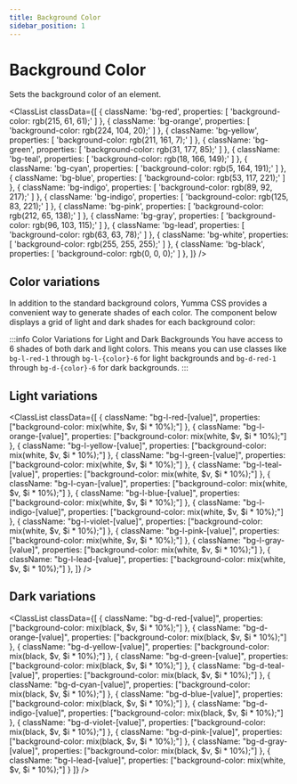 ```yaml
---
title: Background Color
sidebar_position: 1
---
```



# Background Color

Sets the background color of an element.

<ClassList
  classData={[
    {
      className: 'bg-red',
      properties: [
        'background-color: rgb(215, 61, 61);'
      ]
    },
    {
      className: 'bg-orange',
      properties: [
        'background-color: rgb(224, 104, 20);'
      ]
    },
    {
      className: 'bg-yellow',
      properties: [
        'background-color: rgb(211, 161, 7);'
      ]
    },
    {
      className: 'bg-green',
      properties: [
        'background-color: rgb(31, 177, 85);'
      ]
    },
    {
      className: 'bg-teal',
      properties: [
        'background-color: rgb(18, 166, 149);'
      ]
    },
    {
      className: 'bg-cyan',
      properties: [
        'background-color: rgb(5, 164, 191);'
      ]
    },
    {
      className: 'bg-blue',
      properties: [
        'background-color: rgb(53, 117, 221);'
      ]
    },
    {
      className: 'bg-indigo',
      properties: [
        'background-color: rgb(89, 92, 217);'
      ]
    },
    {
      className: 'bg-indigo',
      properties: [
        'background-color: rgb(125, 83, 221);'
      ]
    },
    {
      className: 'bg-pink',
      properties: [
        'background-color: rgb(212, 65, 138);'
      ]
    },
    {
      className: 'bg-gray',
      properties: [
        'background-color: rgb(96, 103, 115);'
      ]
    },
    {
      className: 'bg-lead',
      properties: [
        'background-color: rgb(63, 63, 78);'
      ]
    },
    {
      className: 'bg-white',
      properties: [
        'background-color: rgb(255, 255, 255);'
      ]
    },
    {
      className: 'bg-black',
      properties: [
        'background-color: rgb(0, 0, 0);'
      ]
    },
  ]}
/>

## Color variations

In addition to the standard background colors, Yumma CSS provides a convenient way to generate shades of each color. The component below displays a grid of light and dark shades for each background color:

:::info Color Variations for Light and Dark Backgrounds
You have access to 6 shades of both dark and light colors. This means you can use classes like `bg-l-red-1` through `bg-l-{color}-6` for light backgrounds and `bg-d-red-1` through `bg-d-{color}-6` for dark backgrounds.
:::

## Light variations

<ClassList
  classData={[
    {
      className: "bg-l-red-[value]",
      properties: ["background-color: mix(white, $v, $i * 10%);"]
    },
    {
      className: "bg-l-orange-[value]",
      properties: ["background-color: mix(white, $v, $i * 10%);"]
    },
    {
      className: "bg-l-yellow-[value]",
      properties: ["background-color: mix(white, $v, $i * 10%);"]
    },
    {
      className: "bg-l-green-[value]",
      properties: ["background-color: mix(white, $v, $i * 10%);"]
    },
    {
      className: "bg-l-teal-[value]",
      properties: ["background-color: mix(white, $v, $i * 10%);"]
    },
    {
      className: "bg-l-cyan-[value]",
      properties: ["background-color: mix(white, $v, $i * 10%);"]
    },
    {
      className: "bg-l-blue-[value]",
      properties: ["background-color: mix(white, $v, $i * 10%);"]
    },
    {
      className: "bg-l-indigo-[value]",
      properties: ["background-color: mix(white, $v, $i * 10%);"]
    },
    {
      className: "bg-l-violet-[value]",
      properties: ["background-color: mix(white, $v, $i * 10%);"]
    },
    {
      className: "bg-l-pink-[value]",
      properties: ["background-color: mix(white, $v, $i * 10%);"]
    },
    {
      className: "bg-l-gray-[value]",
      properties: ["background-color: mix(white, $v, $i * 10%);"]
    },
    {
      className: "bg-l-lead-[value]",
      properties: ["background-color: mix(white, $v, $i * 10%);"]
    },
  ]}
/>

## Dark variations

<ClassList
  classData={[
    {
      className: "bg-d-red-[value]",
      properties: ["background-color: mix(black, $v, $i * 10%);"]
    },
    {
      className: "bg-d-orange-[value]",
      properties: ["background-color: mix(black, $v, $i * 10%);"]
    },
    {
      className: "bg-d-yellow-[value]",
      properties: ["background-color: mix(black, $v, $i * 10%);"]
    },
    {
      className: "bg-d-green-[value]",
      properties: ["background-color: mix(black, $v, $i * 10%);"]
    },
    {
      className: "bg-d-teal-[value]",
      properties: ["background-color: mix(black, $v, $i * 10%);"]
    },
    {
      className: "bg-d-cyan-[value]",
      properties: ["background-color: mix(black, $v, $i * 10%);"]
    },
    {
      className: "bg-d-blue-[value]",
      properties: ["background-color: mix(black, $v, $i * 10%);"]
    },
    {
      className: "bg-d-indigo-[value]",
      properties: ["background-color: mix(black, $v, $i * 10%);"]
    },
    {
      className: "bg-d-violet-[value]",
      properties: ["background-color: mix(black, $v, $i * 10%);"]
    },
    {
      className: "bg-d-pink-[value]",
      properties: ["background-color: mix(black, $v, $i * 10%);"]
    },
    {
      className: "bg-d-gray-[value]",
      properties: ["background-color: mix(black, $v, $i * 10%);"]
    },
    {
      className: "bg-l-lead-[value]",
      properties: ["background-color: mix(white, $v, $i * 10%);"]
    }
  ]}
/>